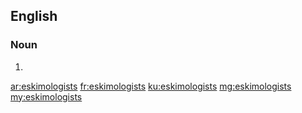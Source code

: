 ==English==

===Noun===
{{head|en|noun plural form}}

# {{plural of|eskimologist|lang=en}}

[[ar:eskimologists]]
[[fr:eskimologists]]
[[ku:eskimologists]]
[[mg:eskimologists]]
[[my:eskimologists]]